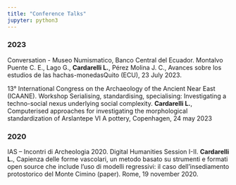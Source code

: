 ---
title: "Conference Talks"
jupyter: python3
---

### 2023

Conversation - Museo Numismatico, Banco Central del Ecuador. Montalvo Puente C. E., Lago G., **Cardarelli L.**, Pérez Molina J. C., Avances sobre los estudios de las hachas-monedasQuito (ECU), 23 July 2023.

13° International Congress on the Archaeology of the Ancient Near East (ICAANE). Workshop Serialising, standardising, specialising: Investigating a techno-social nexus underlying social complexity. **Cardarelli L.**, Computerised approaches for investigating the morphological standardization of Arslantepe VI A pottery, Copenhagen, 24 may 2023

### 2020

IAS -- Incontri di Archeologia 2020. Digital Humanities Session I-II. **Cardarelli L.**, Capienza delle forme vascolari, un metodo basato su strumenti e formati open source che include l'uso di modelli regressivi: il caso dell'insediamento protostorico del Monte Cimino (paper). Rome, 19 november 2020.
